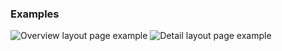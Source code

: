 
### Examples

<Row>
  <Column>
    <LinkTo
      className="storybook__link--image"
      kind="patterns-unstable-modular-page-layouts"
      story="overview"
    >
      <img alt="Overview layout page example" src={overview} />
    </LinkTo>
  </Column>

  <Column>
    <LinkTo
      className="storybook__link--image"
      kind="patterns-unstable-modular-page-layouts"
      story="detail"
    >
      <img alt="Detail layout page example" src={detail} />
    </LinkTo>
  </Column>
</Row>
